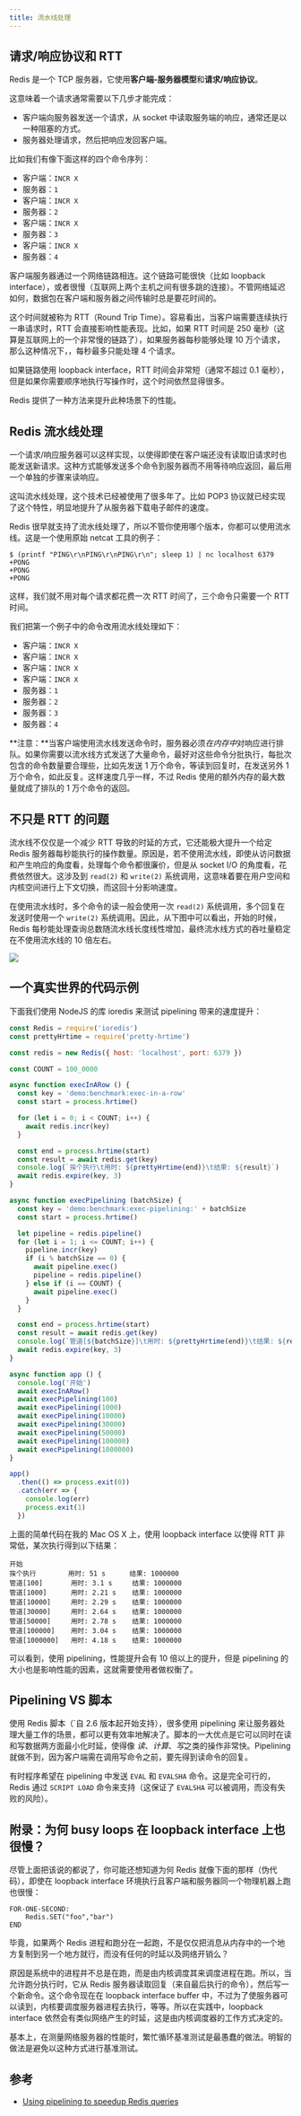 ```yaml
---
title: 流水线处理
---
```


## 请求/响应协议和 RTT

Redis 是一个 TCP 服务器，它使用**客户端-服务器模型**和**请求/响应协议**。

这意味着一个请求通常需要以下几步才能完成：

* 客户端向服务器发送一个请求，从 socket 中读取服务端的响应，通常还是以一种阻塞的方式。
* 服务器处理请求，然后把响应发回客户端。

比如我们有像下面这样的四个命令序列：

* 客户端：`INCR X`
* 服务器：`1`
* 客户端：`INCR X`
* 服务器：`2`
* 客户端：`INCR X`
* 服务器：`3`
* 客户端：`INCR X`
* 服务器：`4`

客户端服务器通过一个网络链路相连。这个链路可能很快（比如 loopback interface），或者很慢（互联网上两个主机之间有很多跳的连接）。不管网络延迟如何，数据包在客户端和服务器之间传输时总是要花时间的。

这个时间就被称为 RTT（Round Trip Time）。容易看出，当客户端需要连续执行一串请求时，RTT 会直接影响性能表现。比如，如果 RTT 时间是 250 毫秒（这算是互联网上的一个非常慢的链路了），如果服务器每秒能够处理 10 万个请求，那么这种情况下，，每秒最多只能处理 4 个请求。

如果链路使用 loopback interface，RTT 时间会非常短（通常不超过 0.1 毫秒），但是如果你需要顺序地执行写操作时，这个时间依然显得很多。

Redis 提供了一种方法来提升此种场景下的性能。

## Redis 流水线处理

一个请求/响应服务器可以这样实现，以使得即使在客户端还没有读取旧请求时也能发送新请求。这种方式能够发送多个命令到服务器而不用等待响应返回，最后用一个单独的步骤来读响应。

这叫流水线处理，这个技术已经被使用了很多年了。比如 POP3 协议就已经实现了这个特性，明显地提升了从服务器下载电子邮件的速度。

Redis 很早就支持了流水线处理了，所以不管你使用哪个版本，你都可以使用流水线。这是一个使用原始 netcat 工具的例子：

```console
$ (printf "PING\r\nPING\r\nPING\r\n"; sleep 1) | nc localhost 6379
+PONG
+PONG
+PONG
```

这样，我们就不用对每个请求都花费一次 RTT 时间了，三个命令只需要一个 RTT 时间。

我们把第一个例子中的命令改用流水线处理如下：

* 客户端：`INCR X`
* 客户端：`INCR X`
* 客户端：`INCR X`
* 客户端：`INCR X`
* 服务器：`1`
* 服务器：`2`
* 服务器：`3`
* 服务器：`4`

**注意：**当客户端使用流水线发送命令时，服务器必须*在内存中*对响应进行排队。如果你需要以流水线方式发送了大量命令，最好对这些命令分批执行，每批次包含的命令数量要合理些，比如先发送 1 万个命令，等读到回复时，在发送另外 1 万个命令，如此反复。这样速度几乎一样，不过 Redis 使用的额外内存的最大数量就成了排队的 1 万个命令的返回。

## 不只是 RTT 的问题

流水线不仅仅是一个减少 RTT 导致的时延的方式，它还能极大提升一个给定 Redis 服务器每秒能执行的操作数量。原因是，若不使用流水线，即使从访问数据和产生响应的角度看，处理每个命令都很廉价，但是从 socket I/O 的角度看，花费依然很大。这涉及到 `read(2)` 和 `write(2)` 系统调用，这意味着要在用户空间和内核空间进行上下文切换，而这回十分影响速度。

在使用流水线时，多个命令的读一般会使用一次 `read(2)` 系统调用，多个回复在发送时使用一个 `write(2)` 系统调用。因此，从下图中可以看出，开始的时候，Redis 每秒能处理查询总数随流水线长度线性增加，最终流水线方式的吞吐量稳定在不使用流水线的 10 倍左右。

![](/assets/img/redis-pipeline-iops.png)

## 一个真实世界的代码示例

下面我们使用 NodeJS 的库 ioredis 来测试 pipelining 带来的速度提升：

```js
const Redis = require('ioredis')
const prettyHrtime = require('pretty-hrtime')

const redis = new Redis({ host: 'localhost', port: 6379 })

const COUNT = 100_0000

async function execInARow () {
  const key = 'demo:benchmark:exec-in-a-row'
  const start = process.hrtime()

  for (let i = 0; i < COUNT; i++) {
    await redis.incr(key)
  }

  const end = process.hrtime(start)
  const result = await redis.get(key)
  console.log(`挨个执行\t用时: ${prettyHrtime(end)}\t结果: ${result}`)
  await redis.expire(key, 3)
}

async function execPipelining (batchSize) {
  const key = 'demo:benchmark:exec-pipelining:' + batchSize
  const start = process.hrtime()

  let pipeline = redis.pipeline()
  for (let i = 1; i <= COUNT; i++) {
    pipeline.incr(key)
    if (i % batchSize == 0) {
      await pipeline.exec()
      pipeline = redis.pipeline()
    } else if (i == COUNT) {
      await pipeline.exec()
    }
  }

  const end = process.hrtime(start)
  const result = await redis.get(key)
  console.log(`管道[${batchSize}]\t用时: ${prettyHrtime(end)}\t结果: ${result}`)
  await redis.expire(key, 3)
}

async function app () {
  console.log('开始')
  await execInARow()
  await execPipelining(100)
  await execPipelining(1000)
  await execPipelining(10000)
  await execPipelining(30000)
  await execPipelining(50000)
  await execPipelining(100000)
  await execPipelining(1000000)
}

app()
  .then(() => process.exit(0))
  .catch(err => {
    console.log(err)
    process.exit(1)
  })
```

上面的简单代码在我的 Mac OS X 上，使用 loopback interface 以使得 RTT 非常低，某次执行得到以下结果：

```console
开始
挨个执行        用时: 51 s      结果: 1000000
管道[100]       用时: 3.1 s     结果: 1000000
管道[1000]      用时: 2.21 s    结果: 1000000
管道[10000]     用时: 2.29 s    结果: 1000000
管道[30000]     用时: 2.64 s    结果: 1000000
管道[50000]     用时: 2.78 s    结果: 1000000
管道[100000]    用时: 3.04 s    结果: 1000000
管道[1000000]   用时: 4.18 s    结果: 1000000
```

可以看到，使用 pipelining，性能提升会有 10 倍以上的提升，但是 pipelining 的大小也是影响性能的因素，这就需要使用者做权衡了。

## Pipelining VS 脚本

使用 Redis 脚本（`自 2.6 版本起开始支持），很多使用 pipelining 来让服务器处理大量工作的场景，都可以更有效率地解决了。脚本的一大优点是它可以同时在读和写数据两方面最小化时延，使得像 *读*、*计算*、*写*之类的操作非常快。Pipelining 就做不到，因为客户端需在调用写命令之前，要先得到读命令的回复。

有时程序希望在 pipelining 中发送 `EVAL` 和 `EVALSHA` 命令。这是完全可行的，Redis 通过 `SCRIPT LOAD` 命令来支持（这保证了 `EVALSHA` 可以被调用，而没有失败的风险）。

## 附录：为何 busy loops 在 loopback interface 上也很慢？

尽管上面把该说的都说了，你可能还想知道为何 Redis 就像下面的那样（伪代码），即使在 loopback interface 环境执行且客户端和服务器同一个物理机器上跑也很慢：

```basic
FOR-ONE-SECOND:
    Redis.SET("foo","bar")
END
```

毕竟，如果两个 Redis 进程和跑分在一起跑，不是仅仅把消息从内存中的一个地方复制到另一个地方就行，而没有任何的时延以及网络开销么？

原因是系统中的进程并不总是在跑，而是由内核调度其来调度进程在跑。所以，当允许跑分执行时，它从 Redis 服务器读取回复（来自最后执行的命令），然后写一个新命令。这个命令现在在 loopback interface buffer 中，不过为了使服务器可以读到，内核要调度服务器进程去执行，等等。所以在实践中，loopback interface 依然会有类似网络产生的时延，这是由内核调度器的工作方式决定的。

基本上，在测量网络服务器的性能时，繁忙循环基准测试是最愚蠢的做法。明智的做法是避免以这种方式进行基准测试。

## 参考

* [Using pipelining to speedup Redis queries](https://redis.io/topics/pipelining)